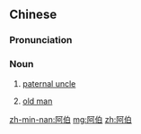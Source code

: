 ==Chinese==
{{zh-forms}}

===Pronunciation===
{{zh-pron
|m=ābó
|c=aa3 baak3
|h=pfs=â-pak
|mn=a-peh
|cat=n
}}

===Noun===
{{zh-noun}}

# {{lb|zh|Cantonese|Hakka|Min Nan|dialectal Mandarin}} [[paternal uncle]] {{gloss|father's [[elder brother]]}}
# {{lb|zh|Cantonese|Hakka|Min Nan|informal}} [[old man]]
#: {{zh-x|有 個 '''阿伯''' 成日 坐 喺度{dou6} 食煙，臭 到死。|There's always an '''old man''' who sits here and smokes, and it reeks.|C}}

{{zh-cat|Family}}

[[zh-min-nan:阿伯]]
[[mg:阿伯]]
[[zh:阿伯]]
